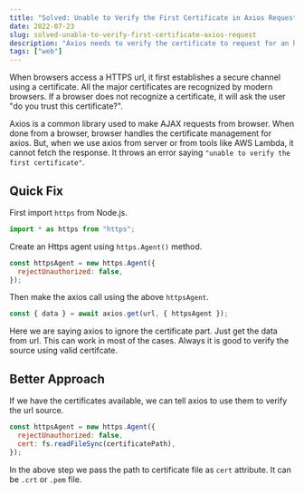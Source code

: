 ```yaml
---
title: "Solved: Unable to Verify the First Certificate in Axios Request"
date: 2022-07-23
slug: solved-unable-to-verify-first-certificate-axios-request
description: "Axios needs to verify the certificate to request for an https url. We can provide the certificate information as httpAgent."
tags: ["web"]
---
```


When browsers access a HTTPS url, it first establishes a secure channel using a certificate. All the major certificates are recognized by modern browsers. If a browser does not recognize a certificate, it will ask the user "do you trust this certificate?".

Axios is a common library used to make AJAX requests from browser. When done from a browser, browser handles the certificate management for axios. But, when we use axios from server or from tools like AWS Lambda, it cannot fetch the response. It throws an error saying `"unable to verify the first certificate"`.

## Quick Fix

First import `https` from Node.js.

```javascript
import * as https from "https";
```

Create an Https agent using `https.Agent()` method.

```javascript
const httpsAgent = new https.Agent({
  rejectUnauthorized: false,
});
```

Then make the axios call using the above `httpsAgent`.

```javascript
const { data } = await axios.get(url, { httpsAgent });
```

Here we are saying axios to ignore the certificate part. Just get the data from url. This can work in most of the cases. Always it is good to verify the source using valid certifcate.

## Better Approach

If we have the certificates available, we can tell axios to use them to verify the url source.

```javascript
const httpsAgent = new https.Agent({
  rejectUnauthorized: false,
  cert: fs.readFileSync(certificatePath),
});
```

In the above step we pass the path to certificate file as `cert` attribute. It can be `.crt` or `.pem` file.
